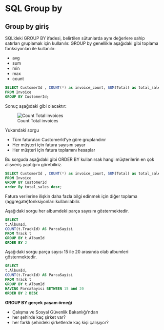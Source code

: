 # SQL Group by

## Group by giriş

SQL'deki GROUP BY ifadesi, belirtilen sütunlarda aynı değerlere sahip satırları gruplamak için kullanılır.
GROUP by genellikle aşağıdaki gibi toplama fonksiyonları ile kullanılır:

- avg
- sum
- min
- max
- count

```sql
SELECT CustomerId , COUNT(*) as invoice_count, SUM(Total) as total_sales
FROM Invoice
GROUP BY CustomerId;
```

Sonuç aşağıdaki gibi olacaktır:

![Count Total invoices](images/count-sum-invoices.png)


Yukarıdaki sorgu

- Tüm faturaları CustomerId'ye göre gruplandırır
- Her müşteri için fatura sayısını sayar
- Her müşteri için fatura toplamını hesaplar

Bu sorguda aşağıdaki gibi ORDER BY kullanırsak hangi müşterilerin en çok alışveriş yaptığını görebiliriz.


```sql
SELECT CustomerId , COUNT(*) as invoice_count, SUM(Total) as total_sales
FROM Invoice
GROUP BY CustomerId
order By total_sales desc; 
```

Fatura verilerine ilişkin daha fazla bilgi edinmek için diğer toplama (aggregate)fonksiyonları kullanılabilir.

Aşağıdaki sorgu her albumdeki parça sayısını göstermektedir.

```sql
SELECT 
t.AlbumId,
COUNT(t.TrackId) AS ParcaSayisi
FROM Track t 
GROUP BY t.AlbumId 
ORDER BY 2
```


Aşağıdaki sorgu parça sayısı 15 ile 20 arasında olab albumleri göstermektedir.

```sql
SELECT 
t.AlbumId,
COUNT(t.TrackId) AS ParcaSayisi
FROM Track t 
GROUP BY t.AlbumId 
HAVING ParcaSayisi BETWEEN 15 and 20
ORDER BY 2 DESC
```

**GROUP BY gerçek yaşam örneği**


- Çalışma ve Sosyal Güvenlik Bakanlığı'ndan
- her şehirde kaç şirket var?
- her farklı şehirdeki şirketlerde kaç kişi çalışıyor?




